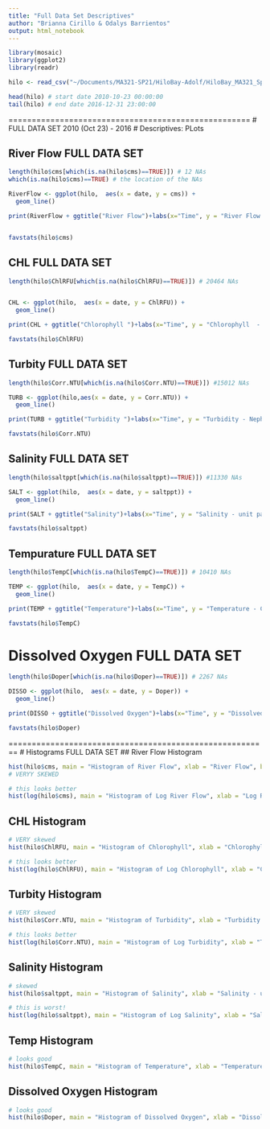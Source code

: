 ```yaml
---
title: "Full Data Set Descriptives"
author: "Brianna Cirillo & Odalys Barrientos"
output: html_notebook
---
```


```r
library(mosaic)
library(ggplot2)
library(readr)

hilo <- read_csv("~/Documents/MA321-SP21/HiloBay-Adolf/HiloBay_MA321_Spring21/NewDataframes/HiloFull-6var.csv")

head(hilo) # start date 2010-10-23 00:00:00	
tail(hilo) # end date 2016-12-31 23:00:00	
```

====================================================
# FULL DATA SET 2010 (Oct 23) - 2016
# Descriptives: PLots

## River Flow FULL DATA SET
```r
length(hilo$cms[which(is.na(hilo$cms)==TRUE)]) # 12 NAs 
which(is.na(hilo$cms)==TRUE) # the location of the NAs

RiverFlow <- ggplot(hilo,  aes(x = date, y = cms)) + 
  geom_line()

print(RiverFlow + ggtitle("River Flow")+labs(x="Time", y = "River Flow - cubic meters per second"))


favstats(hilo$cms)
```
## CHL FULL DATA SET
```r
length(hilo$ChlRFU[which(is.na(hilo$ChlRFU)==TRUE)]) # 20464 NAs


CHL <- ggplot(hilo,  aes(x = date, y = ChlRFU)) + 
  geom_line()

print(CHL + ggtitle("Chlorophyll ")+labs(x="Time", y = "Chlorophyll  - relative fluorescence units (RFU)"))

favstats(hilo$ChlRFU)
```
## Turbity FULL DATA SET
```r
length(hilo$Corr.NTU[which(is.na(hilo$Corr.NTU)==TRUE)]) #15012 NAs

TURB <- ggplot(hilo,aes(x = date, y = Corr.NTU)) + 
  geom_line()

print(TURB + ggtitle("Turbidity ")+labs(x="Time", y = "Turbidity - Nephelometric Turbidity Units (NTU)"))

favstats(hilo$Corr.NTU)
```
## Salinity FULL DATA SET
```r
length(hilo$saltppt[which(is.na(hilo$saltppt)==TRUE)]) #11330 NAs

SALT <- ggplot(hilo,  aes(x = date, y = saltppt)) + 
  geom_line()

print(SALT + ggtitle("Salinity")+labs(x="Time", y = "Salinity - unit parts per thousand (PPT)"))

favstats(hilo$saltppt)
```
## Tempurature FULL DATA SET
```r
length(hilo$TempC[which(is.na(hilo$TempC)==TRUE)]) # 10410 NAs

TEMP <- ggplot(hilo,  aes(x = date, y = TempC)) + 
  geom_line()

print(TEMP + ggtitle("Temperature")+labs(x="Time", y = "Temperature - Celsius"))

favstats(hilo$TempC)
```
# Dissolved Oxygen FULL DATA SET
```r
length(hilo$Doper[which(is.na(hilo$Doper)==TRUE)]) # 2267 NAs

DISSO <- ggplot(hilo,  aes(x = date, y = Doper)) + 
  geom_line()

print(DISSO + ggtitle("Dissolved Oxygen")+labs(x="Time", y = "Dissolved Oxygen in percent of saturation"))

favstats(hilo$Doper)
```

========================================================
# Histograms FULL DATA SET
## River Flow Histogram
```r
hist(hilo$cms, main = "Histogram of River Flow", xlab = "River Flow", breaks = 1000, ylim= c(0,400))
# VERYY SKEWED

# this looks better
hist(log(hilo$cms), main = "Histogram of Log River Flow", xlab = "Log River Flow")
```
## CHL Histogram
```r
# VERY skewed
hist(hilo$ChlRFU, main = "Histogram of Chlorophyll", xlab = "Chlorophyll  - relative fluorescence units (RFU)")

# this looks better
hist(log(hilo$ChlRFU), main = "Histogram of Log Chlorophyll", xlab = "Chlorophyll")

```

## Turbity Histogram
```r
# VERY skewed
hist(hilo$Corr.NTU, main = "Histogram of Turbidity", xlab = "Turbidity - Nephelometric Turbidity Units (NTU)")

# this looks better
hist(log(hilo$Corr.NTU), main = "Histogram of Log Turbidity", xlab = "Turbidity")

```
## Salinity Histogram
```r
# skewed
hist(hilo$saltppt, main = "Histogram of Salinity", xlab = "Salinity - unit parts per thousand (PPT)")

# this is worst!
hist(log(hilo$saltppt), main = "Histogram of Log Salinity", xlab = "Salinity")

```
## Temp Histogram
```r
# looks good
hist(hilo$TempC, main = "Histogram of Temperature", xlab = "Temperature - Celsius")
```

## Dissolved Oxygen Histogram
```r
# looks good 
hist(hilo$Doper, main = "Histogram of Dissolved Oxygen", xlab = "Dissolved Oxygen in percent of saturation")

```


 





























